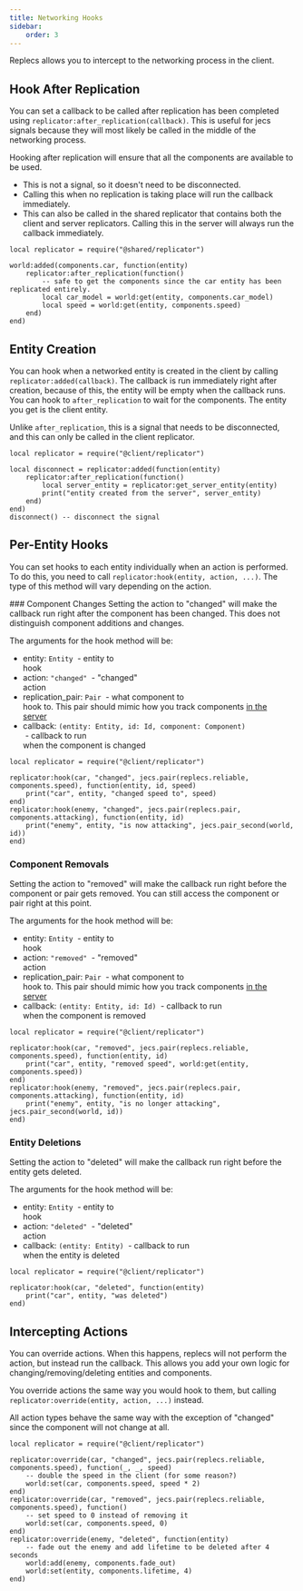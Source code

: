---
title: Networking Hooks
sidebar:
    order: 3
---


Replecs allows you to intercept to the networking process in the client.


## Hook After Replication

You can set a callback to be called after replication has been completed using `replicator:after_replication(callback)`.
This is useful for jecs signals because they will most likely be called in the middle of the networking process.

Hooking after replication will ensure that all the components are available to be used.

- This is not a signal, so it doesn't need to be disconnected.
- Calling this when no replication is taking place will run the callback immediately.
- This can also be called in the shared replicator that contains both the client and server replicators. 
Calling this in the server will always run the callback immediately.


```luau
local replicator = require("@shared/replicator")

world:added(components.car, function(entity)
    replicator:after_replication(function()
        -- safe to get the components since the car entity has been replicated entirely.
        local car_model = world:get(entity, components.car_model)
        local speed = world:get(entity, components.speed)
    end)
end)
```

## Entity Creation

You can hook when a networked entity is created in the client by calling `replicator:added(callback)`.
The callback is run immediately right after creation, because of this, the entity will be empty when the callback runs.
You can hook to `after_replication` to wait for the components. The entity you get is the client entity.

Unlike `after_replication`, this is a signal that needs to be disconnected, and this can only be called in the client replicator.

```luau
local replicator = require("@client/replicator")

local disconnect = replicator:added(function(entity) 
    replicator:after_replication(function()
        local server_entity = replicator:get_server_entity(entity)
        print("entity created from the server", server_entity)
    end)
end)
disconnect() -- disconnect the signal
```

## Per-Entity Hooks

You can set hooks to each entity individually when an action is performed. To do this, you need to call 
`replicator:hook(entity, action, ...)`. The type of this method will vary depending on the action.


<div class="padded">
### Component Changes
Setting the action to "changed" will make the callback run right after the component has been changed.
This does not distinguish component additions and changes. 

The arguments for the hook method will be:
- entity: `Entity` <span class="sub-heading" style="white-space: pre;"> - entity to hook</span>
- action: `"changed"` <span class="sub-heading" style="white-space: pre;"> - "changed" action</span>
- replication_pair: `Pair` <span class="sub-heading" style="white-space: pre;"> - what component to hook to. This pair should mimic how you track components [in the server](/replecs/guides/networking-entity/#replication-types)</span> 
- callback: `(entity: Entity, id: Id, component: Component)` <span class="sub-heading" style="white-space: pre;"> - callback to run when the component is changed</span>

```luau
local replicator = require("@client/replicator")

replicator:hook(car, "changed", jecs.pair(replecs.reliable, components.speed), function(entity, id, speed)
    print("car", entity, "changed speed to", speed)
end)
replicator:hook(enemy, "changed", jecs.pair(replecs.pair, components.attacking), function(entity, id)
    print("enemy", entity, "is now attacking", jecs.pair_second(world, id)) 
end)
```

### Component Removals
Setting the action to "removed" will make the callback run right before the component or pair gets removed.
You can still access the component or pair right at this point.

The arguments for the hook method will be:
- entity: `Entity` <span class="sub-heading" style="white-space: pre;">  -  entity to hook</span>
- action: `"removed"` <span class="sub-heading" style="white-space: pre;">  -  "removed" action</span>
- replication_pair: `Pair` <span class="sub-heading" style="white-space: pre;">  -  what component to hook to. This pair should mimic how you track components [in the server](/replecs/guides/networking-entity/#replication-types)</span> 
- callback: `(entity: Entity, id: Id)` <span class="sub-heading" style="white-space: pre;">  -  callback to run when the component is removed </span>

```luau
local replicator = require("@client/replicator")

replicator:hook(car, "removed", jecs.pair(replecs.reliable, components.speed), function(entity, id)
    print("car", entity, "removed speed", world:get(entity, components.speed))
end)
replicator:hook(enemy, "removed", jecs.pair(replecs.pair, components.attacking), function(entity, id)
    print("enemy", entity, "is no longer attacking", jecs.pair_second(world, id)) 
end)
```


### Entity Deletions
Setting the action to "deleted" will make the callback run right before the entity gets deleted.

The arguments for the hook method will be:
- entity: `Entity` <span class="sub-heading" style="white-space: pre;">  -  entity to hook</span>
- action: `"deleted"` <span class="sub-heading" style="white-space: pre;">  -  "deleted" action</span>
- callback: `(entity: Entity)` <span class="sub-heading" style="white-space: pre;">  -  callback to run when the entity is deleted </span>

```luau
local replicator = require("@client/replicator")

replicator:hook(car, "deleted", function(entity)
    print("car", entity, "was deleted")
end)
```
</div>

## Intercepting Actions

You can override actions. When this happens, replecs will not perform the action, but instead run the callback.
This allows you add your own logic for changing/removing/deleting entities and components. 

You override actions the same way you would hook to them,
but calling `replicator:override(entity, action, ...)` instead.

All action types behave the same way with the exception of "changed" since the component will not change at all.

```luau
local replicator = require("@client/replicator")

replicator:override(car, "changed", jecs.pair(replecs.reliable, components.speed), function(_, _, speed)
    -- double the speed in the client (for some reason?)
    world:set(car, components.speed, speed * 2)
end)
replicator:override(car, "removed", jecs.pair(replecs.reliable, components.speed), function()
    -- set speed to 0 instead of removing it
    world:set(car, components.speed, 0)
end)
replicator:override(enemy, "deleted", function(entity)
    -- fade out the enemy and add lifetime to be deleted after 4 seconds
    world:add(enemy, components.fade_out)
    world:set(entity, components.lifetime, 4)
end)
```

